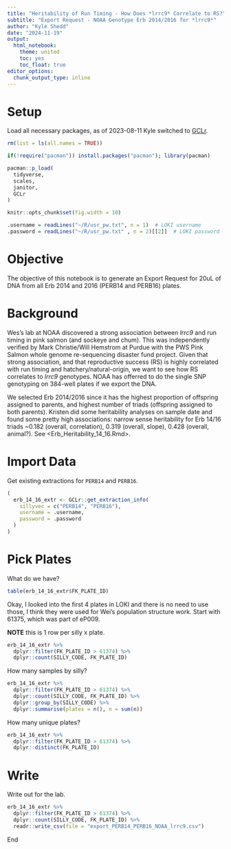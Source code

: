 ```yaml
---
title: "Heritability of Run Timing - How Does *lrrc9* Correlate to RS?"
subtitle: "Export Request - NOAA Genotype Erb 2014/2016 for *lrrc9*"
author: "Kyle Shedd"
date: "2024-11-19"
output:
  html_notebook:
    theme: united
    toc: yes
    toc_float: true
editor_options: 
  chunk_output_type: inline
---
```


# Setup

Load all necessary packages, as of 2023-08-11 Kyle switched to [GCLr](https://github.com/commfish/GCLr).
```r
rm(list = ls(all.names = TRUE))

if(!require("pacman")) install.packages("pacman"); library(pacman)

pacman::p_load(
  tidyverse,
  scales,
  janitor,
  GCLr
)

knitr::opts_chunk$set(fig.width = 10)

.username = readLines("~/R/usr_pw.txt", n = 1)  # LOKI username
.password = readLines("~/R/usr_pw.txt" , n = 2)[[2]]  # LOKI password
```

# Objective

The objective of this notebook is to generate an Export Request for 20uL of DNA from all Erb 2014 and 2016 (PERB14 and PERB16) plates.

# Background

Wes's lab at NOAA discovered a strong association between *lrrc9* and run timing in pink salmon (and sockeye and chum). This was independently verified by Mark Christie/Will Hemstrom at Purdue with the PWS Pink Salmon whole genome re-sequencing disaster fund project. Given that strong association, and that reproductive success (RS) is highly correlated with run timing and hatchery/natural-origin, we want to see how RS correlates to *lrrc9* genotypes. NOAA has offerred to do the single SNP genotyping on 384-well plates if we export the DNA.

We selected Erb 2014/2016 since it has the highest proportion of offspring assigned to parents, and highest number of triads (offspring assigned to both parents). Kristen did some heritability analyses on sample date and found some pretty high associations: narrow sense heritability for Erb 14/16 triads ~0.182 (overall, correlation), 0.319 (overall, slope), 0.428 (overall, animal?). See <Erb_Heritability_14_16.Rmd>.

# Import Data

Get existing extractions for `PERB14` and `PERB16`.
```r
(
  erb_14_16_extr <- GCLr::get_extraction_info(
    sillyvec = c("PERB14", "PERB16"),
    username = .username,
    password = .password
  )
)
```

# Pick Plates

What do we have?
```r
table(erb_14_16_extr$FK_PLATE_ID)
```

Okay, I looked into the first 4 plates in LOKI and there is no need to use those, I think they were used for Wei's population structure work. Start with 61375, which was part of eP009.

**NOTE** this is 1 row per silly x plate.
```r
erb_14_16_extr %>% 
  dplyr::filter(FK_PLATE_ID > 61374) %>% 
  dplyr::count(SILLY_CODE, FK_PLATE_ID)
```

How many samples by silly?
```r
erb_14_16_extr %>%
  dplyr::filter(FK_PLATE_ID > 61374) %>% 
  dplyr::count(SILLY_CODE, FK_PLATE_ID) %>% 
  dplyr::group_by(SILLY_CODE) %>% 
  dplyr::summarise(plates = n(), n = sum(n))
```

How many unique plates?
```r
erb_14_16_extr %>%
  dplyr::filter(FK_PLATE_ID > 61374) %>% 
  dplyr::distinct(FK_PLATE_ID)
```

# Write

Write out for the lab.
```r
erb_14_16_extr %>%
  dplyr::filter(FK_PLATE_ID > 61374) %>% 
  dplyr::count(SILLY_CODE, FK_PLATE_ID) %>% 
  readr::write_csv(file = "export_PERB14_PERB16_NOAA_lrrc9.csv")
```

End